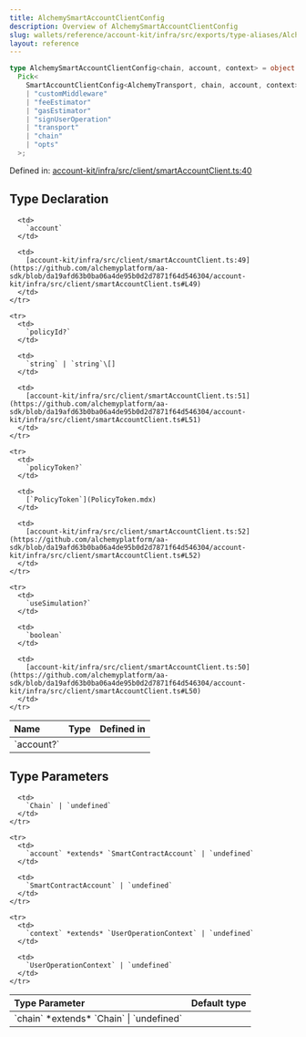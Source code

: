 ```yaml
---
title: AlchemySmartAccountClientConfig
description: Overview of AlchemySmartAccountClientConfig
slug: wallets/reference/account-kit/infra/src/exports/type-aliases/AlchemySmartAccountClientConfig
layout: reference
---
```


```ts
type AlchemySmartAccountClientConfig<chain, account, context> = object &
  Pick<
    SmartAccountClientConfig<AlchemyTransport, chain, account, context>,
    | "customMiddleware"
    | "feeEstimator"
    | "gasEstimator"
    | "signUserOperation"
    | "transport"
    | "chain"
    | "opts"
  >;
```

Defined in: [account-kit/infra/src/client/smartAccountClient.ts:40](https://github.com/alchemyplatform/aa-sdk/blob/da19afd63b0ba06a4de95b0d2d7871f64d546304/account-kit/infra/src/client/smartAccountClient.ts#L40)

## Type Declaration

<table>
  <thead>
    <tr>
      <th align="left">Name</th>
      <th align="left">Type</th>
      <th align="left">Defined in</th>
    </tr>
  </thead>

  <tbody>
    <tr>
      <td>
        `account?`
      </td>

      <td>
        `account`
      </td>

      <td>
        [account-kit/infra/src/client/smartAccountClient.ts:49](https://github.com/alchemyplatform/aa-sdk/blob/da19afd63b0ba06a4de95b0d2d7871f64d546304/account-kit/infra/src/client/smartAccountClient.ts#L49)
      </td>
    </tr>

    <tr>
      <td>
        `policyId?`
      </td>

      <td>
        `string` | `string`\[]
      </td>

      <td>
        [account-kit/infra/src/client/smartAccountClient.ts:51](https://github.com/alchemyplatform/aa-sdk/blob/da19afd63b0ba06a4de95b0d2d7871f64d546304/account-kit/infra/src/client/smartAccountClient.ts#L51)
      </td>
    </tr>

    <tr>
      <td>
        `policyToken?`
      </td>

      <td>
        [`PolicyToken`](PolicyToken.mdx)
      </td>

      <td>
        [account-kit/infra/src/client/smartAccountClient.ts:52](https://github.com/alchemyplatform/aa-sdk/blob/da19afd63b0ba06a4de95b0d2d7871f64d546304/account-kit/infra/src/client/smartAccountClient.ts#L52)
      </td>
    </tr>

    <tr>
      <td>
        `useSimulation?`
      </td>

      <td>
        `boolean`
      </td>

      <td>
        [account-kit/infra/src/client/smartAccountClient.ts:50](https://github.com/alchemyplatform/aa-sdk/blob/da19afd63b0ba06a4de95b0d2d7871f64d546304/account-kit/infra/src/client/smartAccountClient.ts#L50)
      </td>
    </tr>

  </tbody>
</table>

## Type Parameters

<table>
  <thead>
    <tr>
      <th align="left">Type Parameter</th>
      <th align="left">Default type</th>
    </tr>
  </thead>

  <tbody>
    <tr>
      <td>
        `chain` *extends* `Chain` | `undefined`
      </td>

      <td>
        `Chain` | `undefined`
      </td>
    </tr>

    <tr>
      <td>
        `account` *extends* `SmartContractAccount` | `undefined`
      </td>

      <td>
        `SmartContractAccount` | `undefined`
      </td>
    </tr>

    <tr>
      <td>
        `context` *extends* `UserOperationContext` | `undefined`
      </td>

      <td>
        `UserOperationContext` | `undefined`
      </td>
    </tr>

  </tbody>
</table>
